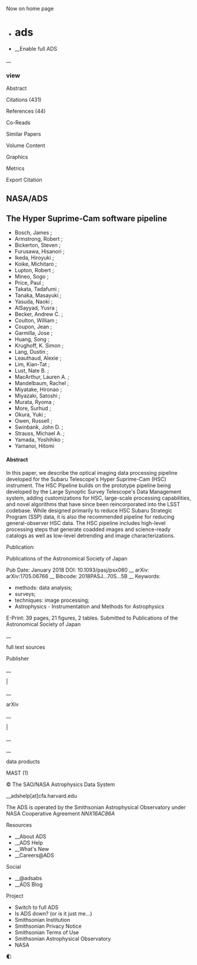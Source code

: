 Now on home page

  * #  **ads**




  * __Enable full ADS



__

### view 

Abstract 

Citations (431)

References (44)

Co-Reads 

Similar Papers 

Volume Content 

Graphics 

Metrics 

Export Citation 

## NASA/ADS

##  The Hyper Suprime-Cam software pipeline 

  * Bosch, James
; 
  * Armstrong, Robert
; 
  * Bickerton, Steven
; 
  * Furusawa, Hisanori
; 
  * Ikeda, Hiroyuki
; 
  * Koike, Michitaro
; 
  * Lupton, Robert
; 
  * Mineo, Sogo
; 
  * Price, Paul
; 
  * Takata, Tadafumi
; 
  * Tanaka, Masayuki
; 
  * Yasuda, Naoki
; 
  * AlSayyad, Yusra
; 
  * Becker, Andrew C.
; 
  * Coulton, William
; 
  * Coupon, Jean
; 
  * Garmilla, Jose
; 
  * Huang, Song
; 
  * Krughoff, K. Simon
; 
  * Lang, Dustin
; 
  * Leauthaud, Alexie
; 
  * Lim, Kian-Tat
; 
  * Lust, Nate B.
; 
  * MacArthur, Lauren A.
; 
  * Mandelbaum, Rachel
; 
  * Miyatake, Hironao
; 
  * Miyazaki, Satoshi
; 
  * Murata, Ryoma
; 
  * More, Surhud
; 
  * Okura, Yuki
; 
  * Owen, Russell
; 
  * Swinbank, John D.
; 
  * Strauss, Michael A.
; 
  * Yamada, Yoshihiko
; 
  * Yamanoi, Hitomi



#### Abstract

In this paper, we describe the optical imaging data processing pipeline developed for the Subaru Telescope's Hyper Suprime-Cam (HSC) instrument. The HSC Pipeline builds on the prototype pipeline being developed by the Large Synoptic Survey Telescope's Data Management system, adding customizations for HSC, large-scale processing capabilities, and novel algorithms that have since been reincorporated into the LSST codebase. While designed primarily to reduce HSC Subaru Strategic Program (SSP) data, it is also the recommended pipeline for reducing general-observer HSC data. The HSC pipeline includes high-level processing steps that generate coadded images and science-ready catalogs as well as low-level detrending and image characterizations. 

  


Publication:
    

Publications of the Astronomical Society of Japan

Pub Date:
    January 2018
DOI:
     10.1093/pasj/psx080 __
arXiv:
     arXiv:1705.06766 __
Bibcode:
     2018PASJ...70S...5B  __
Keywords:
    

  * methods: data analysis;
  * surveys;
  * techniques: image processing;
  * Astrophysics - Instrumentation and Methods for Astrophysics


E-Print:
     39 pages, 21 figures, 2 tables. Submitted to Publications of the Astronomical Society of Japan 

__

full text sources

Publisher

__

|

__

arXiv

__

|

__

__

data products

MAST (1)

© The SAO/NASA Astrophysics Data System 

__adshelp[at]cfa.harvard.edu

The ADS is operated by the Smithsonian Astrophysical Observatory under NASA Cooperative Agreement _NNX16AC86A_

Resources 

  * __About ADS
  * __ADS Help
  * __What's New
  * __Careers@ADS



Social 

  * __@adsabs
  * __ADS Blog



Project 

  * Switch to full ADS
  * Is ADS down? (or is it just me...)
  * Smithsonian Institution
  * Smithsonian Privacy Notice
  * Smithsonian Terms of Use
  * Smithsonian Astrophysical Observatory
  * NASA



🌓
